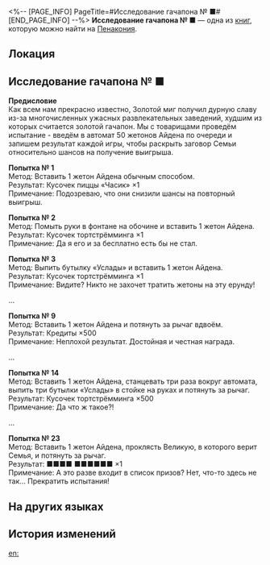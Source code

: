 <%-- [PAGE_INFO]
PageTitle=#Исследование гачапона №&nbsp;■#
[END_PAGE_INFO] --%>
{{Дополнить}}
{{Книга Инфобокс
|id           = 308
|partIds      = 190568
|Название     = 
|Изображение  = Предмет Плёнка Пенакония.png
|Мир          = Пенакония
|Томов        = 1
|Автор        = <!--нужно добавить-->
|Описание     = Экспериментальный очерк, который написал первый искатель грёз Пенаконии, пытающийся раскрыть секреты создания развлечений.
|Том1         = {{tx}}
|Источник1    = {{tx|Отсутствует источник}}
|Персонажи    = 
|Фракции      = 
}}
'''Исследование гачапона №&nbsp;■''' — одна из [[Книги|книг]], которую можно найти на [[Пенакония]].

==Локация==
{{Отметка карты|<!--название карты-->|<!--id отметки-->}}

==Исследование гачапона №&nbsp;■==
'''Предисловие'''<br />
Как всем нам прекрасно известно, Золотой миг получил дурную славу из-за многочисленных ужасных развлекательных заведений, худшим из которых считается золотой гачапон. Мы с товарищами проведём испытание - введём в автомат 50 жетонов Айдена по очереди и запишем результат каждой игры, чтобы раскрыть заговор Семьи относительно шансов на получение выигрыша.

'''Попытка №&nbsp;1'''<br />
Метод: Вставить 1 жетон Айдена обычным способом.<br />
Результат: Кусочек пиццы «Часик» &times;1<br />
Примечание: Подозреваю, что они снизили шансы на повторный выигрыш.

'''Попытка №&nbsp;2'''<br />
Метод: Помыть руки в фонтане на обочине и вставить 1 жетон Айдена.<br />
Результат: Кусочек тортстрёмминга &times;1<br />
Примечание: Да я его и за бесплатно есть бы не стал.

'''Попытка №&nbsp;3'''<br />
Метод: Выпить бутылку «Услады» и вставить 1 жетон Айдена.<br />
Результат: Кусочек тортстрёмминга &times;1<br />
Примечание: Видите? Никто не захочет тратить жетоны на эту ерунду!

...

'''Попытка №&nbsp;9'''<br />
Метод: Вставить 1 жетон Айдена и потянуть за рычаг вдвоём.<br />
Результат: Кредиты &times;500<br />
Примечание: Неплохой результат. Достойная и честная награда.

...

'''Попытка №&nbsp;14'''<br />
Метод: Вставить 1 жетон Айдена, станцевать три раза вокруг автомата, выпить три бутылки «Услады» в стойке на руках и потянуть за рычаг.<br />
Результат: Кусочек тортстрёмминга &times;500<br />
Примечание: Да что ж такое?!

...

'''Попытка №&nbsp;23'''<br />
Метод: Вставить 1 жетон Айдена, проклясть Великую, в которого верит Семья, и потянуть за рычаг.<br />
Результат: ■■■■ ■■■■■■ &times;1<br />
Примечание: А это разве входит в список призов? Нет, что-то здесь не так... Прекратить испытания!

==На других языках==
{{На других языках
|en   = Research On Capsule Machine No. ■
|zhs  = 关于■号扭蛋机的研究
|zht  = 關於■號扭蛋機的研究
|ja   = ■号ガチャマシンに関する研究
|ko   = ■호 뽑기 기계에 대한 연구
|es   = Investigación en la máquina de bolas n.º ■
|fr   = Recherche sur les distributeurs de capsules numéro ■
|ru   = Исследование гачапона №&nbsp;■
|th   = งานวิจัยเกี่ยวกับตู้กาชาหมายเลข ■
|vi   = Nghiên Cứu Về Máy Quay Trứng Số ■
|de   = Forschungen über den Gacha-Automaten Nr. ■
|id   = Penelitian tentang Mesin Kapsul No. ■
|pt   = Pesquisa sobre a Máquina de Cápsulas N.º ■
}}

==История изменений==
{{История изменений|3.5}}

[[en:]]